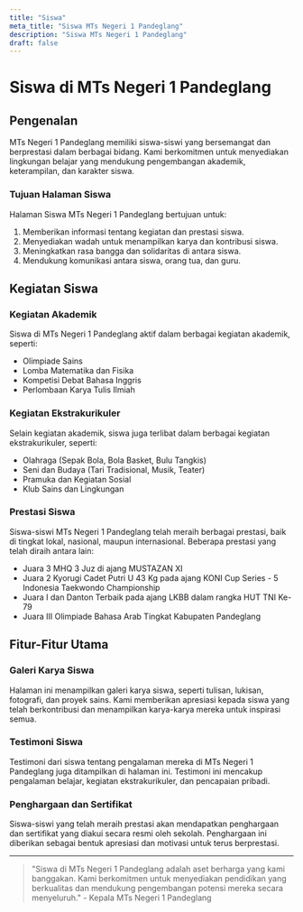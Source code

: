 ```yaml
---
title: "Siswa"
meta_title: "Siswa MTs Negeri 1 Pandeglang"
description: "Siswa MTs Negeri 1 Pandeglang"
draft: false
---
```


# Siswa di MTs Negeri 1 Pandeglang

## Pengenalan

MTs Negeri 1 Pandeglang memiliki siswa-siswi yang bersemangat dan berprestasi dalam berbagai bidang. Kami berkomitmen untuk menyediakan lingkungan belajar yang mendukung pengembangan akademik, keterampilan, dan karakter siswa.

### Tujuan Halaman Siswa

Halaman Siswa MTs Negeri 1 Pandeglang bertujuan untuk:
1. Memberikan informasi tentang kegiatan dan prestasi siswa.
2. Menyediakan wadah untuk menampilkan karya dan kontribusi siswa.
3. Meningkatkan rasa bangga dan solidaritas di antara siswa.
4. Mendukung komunikasi antara siswa, orang tua, dan guru.

## Kegiatan Siswa

### Kegiatan Akademik

Siswa di MTs Negeri 1 Pandeglang aktif dalam berbagai kegiatan akademik, seperti:
- Olimpiade Sains
- Lomba Matematika dan Fisika
- Kompetisi Debat Bahasa Inggris
- Perlombaan Karya Tulis Ilmiah

### Kegiatan Ekstrakurikuler

Selain kegiatan akademik, siswa juga terlibat dalam berbagai kegiatan ekstrakurikuler, seperti:
- Olahraga (Sepak Bola, Bola Basket, Bulu Tangkis)
- Seni dan Budaya (Tari Tradisional, Musik, Teater)
- Pramuka dan Kegiatan Sosial
- Klub Sains dan Lingkungan

### Prestasi Siswa

Siswa-siswi MTs Negeri 1 Pandeglang telah meraih berbagai prestasi, baik di tingkat lokal, nasional, maupun internasional. Beberapa prestasi yang telah diraih antara lain:
- Juara 3 MHQ 3 Juz di ajang MUSTAZAN XI
- Juara 2 Kyorugi Cadet Putri U 43 Kg pada ajang KONI Cup Series - 5 Indonesia Taekwondo Championship
- Juara I dan Danton Terbaik pada ajang LKBB dalam rangka HUT TNI Ke-79
- Juara III Olimpiade Bahasa Arab Tingkat Kabupaten Pandeglang

## Fitur-Fitur Utama

### Galeri Karya Siswa

Halaman ini menampilkan galeri karya siswa, seperti tulisan, lukisan, fotografi, dan proyek sains. Kami memberikan apresiasi kepada siswa yang telah berkontribusi dan menampilkan karya-karya mereka untuk inspirasi semua.

### Testimoni Siswa

Testimoni dari siswa tentang pengalaman mereka di MTs Negeri 1 Pandeglang juga ditampilkan di halaman ini. Testimoni ini mencakup pengalaman belajar, kegiatan ekstrakurikuler, dan pencapaian pribadi.

### Penghargaan dan Sertifikat

Siswa-siswi yang telah meraih prestasi akan mendapatkan penghargaan dan sertifikat yang diakui secara resmi oleh sekolah. Penghargaan ini diberikan sebagai bentuk apresiasi dan motivasi untuk terus berprestasi.

---

> "Siswa di MTs Negeri 1 Pandeglang adalah aset berharga yang kami banggakan. Kami berkomitmen untuk menyediakan pendidikan yang berkualitas dan mendukung pengembangan potensi mereka secara menyeluruh." - Kepala MTs Negeri 1 Pandeglang
